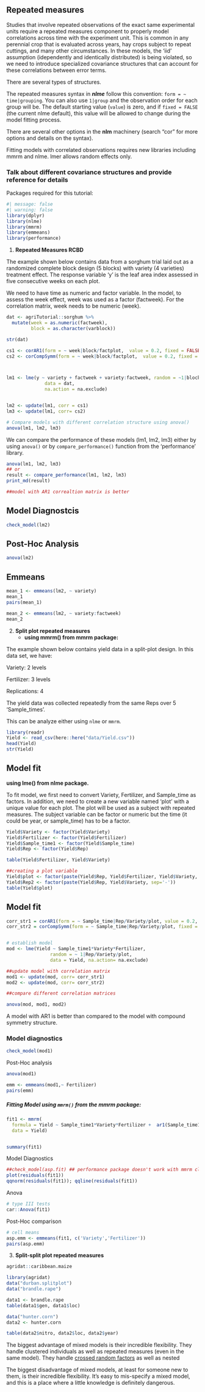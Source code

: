 ## Repeated measures

Studies that involve repeated observations of the exact same experimental units require a repeated measures component to properly model correlations across time with the experiment unit. This is common in any perennial crop that is evaluated across years, hay crops subject to repeat cuttings, and many other circumstances. In these models, the 'iid' assumption (idependently and identically distributed) is being violated, so we need to introduce specialized covariance structures that can account for these correlations between error terms.

There are several types of structures.

The repeated measures syntax in ***nlme*** follow this convention: `form = ~ time|grouping`. You can also use `1|group` and the observation order for each group will be. The default starting value (`value`) is zero, and if `fixed = FALSE` (the current nlme default), this value will be allowed to change during the model fitting process.

There are several other options in the **nlm** machinery (search "cor" for more options and details on the syntax).

Fitting models with correlated observations requires new libraries including mmrm and nlme. lmer allows random effects only.

### Talk about different covariance structures and provide reference for details

Packages required for this tutorial:

```r
#| message: false
#| warning: false
library(dplyr) 
library(nlme)
library(mmrm)
library(emmeans)
library(performance)
```

1.  **Repeated Measures RCBD**

The example shown below contains data from a sorghum trial laid out as a randomized complete block design (5 blocks) with variety (4 varieties) treatment effect. The response variable 'y' is the leaf area index assessed in five consecutive weeks on each plot.

We need to have time as numeric and factor variable. In the model, to assess the week effect, week was used as a factor (factweek). For the correlation matrix, week needs to be numeric (week).

```r
dat <- agriTutorial::sorghum %>%   
  mutate(week = as.numeric(factweek),
         block = as.character(varblock)) 

str(dat)

```

```r
cs1 <- corAR1(form = ~ week|block/factplot,  value = 0.2, fixed = FALSE)
cs2 <- corCompSymm(form = ~ week|block/factplot,  value = 0.2, fixed = FALSE)



lm1 <- lme(y ~ variety + factweek + variety:factweek, random = ~1|block/factplot,
              data = dat,
              na.action = na.exclude)


lm2 <- update(lm1, corr = cs1)
lm3 <- update(lm1, corr= cs2)

# Compare models with different correlation structure using anova()
anova(lm1, lm2, lm3)
```

We can compare the performance of these models (lm1, lm2, lm3) either by using `anova()` or by `compare_performance()` function from the 'performance' library.

```r
anova(lm1, lm2, lm3)
## or
result <- compare_performance(lm1, lm2, lm3)
print_md(result)

##model with AR1 correaltion matrix is better
```

## Model Diagnostcis

```r
check_model(lm2)
```

## Post-Hoc Analysis

```r
anova(lm2)
```

## Emmeans

```r

mean_1 <- emmeans(lm2, ~ variety)
mean_1
pairs(mean_1)

mean_2 <- emmeans(lm2, ~ variety:factweek)
mean_2

```

2.  **Split plot repeated measures**
    -   **using mmrm() from mmrm package:**

The example shown below contains yield data in a split-plot design. In this data set, we have:

Variety: 2 levels

Fertilizer: 3 levels

Replications: 4

The yield data was collected repeatedly from the same Reps over 5 'Sample_times'.

This can be analyze either using `nlme` or `mmrm`.

```r
library(readr)
Yield <- read_csv(here::here("data/Yield.csv"))
head(Yield)
str(Yield)
```

## Model fit

**using lme() from nlme package.**

To fit model, we first need to convert Variety, Fertilizer, and Sample_time as factors. In addition, we need to create a new variable named 'plot' with a unique value for each plot. The plot will be used as a subject with repeated measures. The subject variable can be factor or numeric but the time (it could be year, or sample_time) has to be a factor.

```r
Yield$Variety <- factor(Yield$Variety) 
Yield$Fertilizer <- factor(Yield$Fertilizer) 
Yield$Sample_time1 <- factor(Yield$Sample_time) 
Yield$Rep <- factor(Yield$Rep)  

table(Yield$Fertilizer, Yield$Variety) 

##creating a plot variable 
Yield$plot <- factor(paste(Yield$Rep, Yield$Fertilizer, Yield$Variety, sep='-')) 
Yield$Rep2 <- factor(paste(Yield$Rep, Yield$Variety, sep='-')) 
table(Yield$plot) 
```

## Model fit

```r

corr_str1 = corAR1(form = ~ Sample_time|Rep/Variety/plot, value = 0.2, fixed = FALSE)
corr_str2 = corCompSymm(form = ~ Sample_time|Rep/Variety/plot, fixed = FALSE)


# establish model
mod <- lme(Yield ~ Sample_time1*Variety*Fertilizer,
                random = ~ 1|Rep/Variety/plot,
                data = Yield, na.action= na.exclude)

##update model with correlation matrix
mod1 <- update(mod, corr= corr_str1)
mod2 <- update(mod, corr= corr_str2)

##compare different correlation matrices

anova(mod, mod1, mod2)

```

A model with AR1 is better than compared to the model with compound symmetry structure.

### Model diagnostics

```r
check_model(mod1)
```

Post-Hoc analysis

```r
anova(mod1)
```

```r
emm <- emmeans(mod1,~ Fertilizer)
pairs(emm)
```

##### Fitting Model using `mmrm()` from the mmrm package:

```r
fit1 <- mmrm(
  formula = Yield ~ Sample_time1*Variety*Fertilizer +  ar1(Sample_time1|Rep/plot),
  data = Yield)


summary(fit1)

```

Model Diagnostics

```r
##check_model(asp.fit) ## performance package doesn't work with mmrm class.
plot(residuals(fit1)) 
qqnorm(residuals(fit1)); qqline(residuals(fit1))
```

Anova

```r
# type III tests 
car::Anova(fit1)
```

Post-Hoc comparison

```r
# cell means 
asp.emm <- emmeans(fit1, c('Variety','Fertilizer')) 
pairs(asp.emm) 
```

3.  **Split-split plot repeated measures**

```r
agridat::caribbean.maize
```

```r
library(agridat)
data("durban.splitplot")
data("brandle.rape")

data1 <- brandle.rape
table(data1$gen, data1$loc)
```

```r
data("hunter.corn")
data2 <- hunter.corn

table(data2$nitro, data2$loc, data2$year)
```

The biggest advantage of mixed models is their incredible flexibility. They handle clustered individuals as well as repeated measures (even in the same model). They handle [crossed random factors](https://www.theanalysisfactor.com/multilevel-models-with-crossed-random-effects/) as well as nested

The biggest disadvantage of mixed models, at least for someone new to them, is their incredible flexibility. It’s easy to mis-specify a mixed model, and this is a place where a little knowledge is definitely dangerous.
